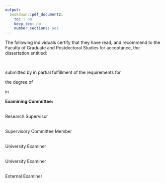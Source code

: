 ```yaml
---
output:
  bookdown::pdf_document2:
    toc : no
    keep_tex: no
    number_sections: yes
---
```


<!-- Note this section is Required -->

\doublespacing

The following individuals certify that they have read, and recommend to the Faculty of Graduate
and Postdoctoral Studies for acceptance, the dissertation entitled:

\vspace{5mm}


\noindent\underline{\makebox[6in][l]{Insert your dissertation title here}}  
\vspace{2mm}

submitted by \underline{Insert Your Name Here} in partial fulfillment of the requirements for

the degree of \noindent\underline{\makebox[5in][l]{Name of your Degree}}  

in \noindent\underline{\makebox[5.8in][l]{Insert Faculty}}

\vspace{5mm}

**Examining Committee:**

\noindent\underline{\makebox[6in][l]{Name of your Supervisor}}  
Research Supervisor

\noindent\underline{\makebox[6in][l]{Name of your Committee Member}}  
Supervisory Committee Member 

\noindent\underline{\makebox[6in][l]{Name of University Examiner}}  
University Examiner

\noindent\underline{\makebox[6in][l]{Name of University Examiner}}  
University Examiner

\noindent\underline{\makebox[6in][l]{Name of External Examiner}}  
External Examiner